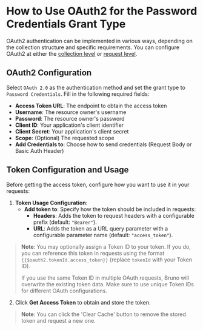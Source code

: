 # How to Use OAuth2 for the Password Credentials Grant Type

OAuth2 authentication can be implemented in various ways, depending on the collection structure and specific requirements. You can configure OAuth2 at either the [collection level](/auth/oauth2-experimental/collection-level-configuration) or [request level](/auth/oauth2-experimental/request-level-configuration).

## OAuth2 Configuration

Select `OAuth 2.0` as the authentication method and set the grant type to `Password Credentials`. Fill in the following required fields:
- **Access Token URL**: The endpoint to obtain the access token
- **Username**: The resource owner's username
- **Password**: The resource owner's password
- **Client ID**: Your application's client identifier
- **Client Secret**: Your application's client secret
- **Scope**: (Optional) The requested scope
- **Add Credentials to**: Choose how to send credentials (Request Body or Basic Auth Header)

## Token Configuration and Usage

Before getting the access token, configure how you want to use it in your requests:

1. **Token Usage Configuration**:
   - **Add token to**: Specify how the token should be included in requests:
     - **Headers**: Adds the token to request headers with a configurable prefix (default: `"Bearer"`).
     - **URL**: Adds the token as a URL query parameter with a configurable parameter name (default: `"access_token"`).

> **Note**: You may optionally assign a Token ID to your token. If you do, you can reference this token in requests using the format `{{$oauth2.tokenId.access_token}}` (replace `tokenId` with your Token ID).  
>  
> If you use the same Token ID in multiple OAuth requests, Bruno will overwrite the existing token data. Make sure to use unique Token IDs for different OAuth configurations.  


2. Click **Get Access Token** to obtain and store the token.

> **Note**: You can click the 'Clear Cache' button to remove the stored token and request a new one.

<br />
<br />
<br />